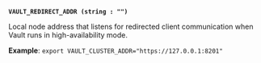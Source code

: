 <a id="standard-vault_redirect_addr" /><br />

**`VAULT_REDIRECT_ADDR (string : "")`**

Local node address that listens for redirected client communication when Vault
runs in high-availability mode.

**Example**: `export VAULT_CLUSTER_ADDR="https://127.0.0.1:8201"`

<br />